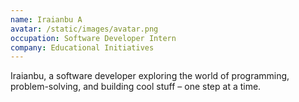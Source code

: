 ```yaml
---
name: Iraianbu A
avatar: /static/images/avatar.png
occupation: Software Developer Intern
company: Educational Initiatives
---
```


Iraianbu, a software developer exploring the world of programming, problem-solving, and building cool stuff – one step at a time.
